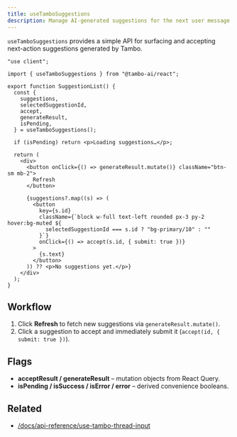 ```yaml
---
title: useTamboSuggestions
description: Manage AI-generated suggestions for the next user message.
---
```


`useTamboSuggestions` provides a simple API for surfacing and accepting
next-action suggestions generated by Tambo.

```tsx title="SuggestionList.tsx"
"use client";

import { useTamboSuggestions } from "@tambo-ai/react";

export function SuggestionList() {
  const {
    suggestions,
    selectedSuggestionId,
    accept,
    generateResult,
    isPending,
  } = useTamboSuggestions();

  if (isPending) return <p>Loading suggestions…</p>;

  return (
    <div>
      <button onClick={() => generateResult.mutate()} className="btn-sm mb-2">
        Refresh
      </button>

      {suggestions?.map((s) => (
        <button
          key={s.id}
          className={`block w-full text-left rounded px-3 py-2 hover:bg-muted ${
            selectedSuggestionId === s.id ? "bg-primary/10" : ""
          }`}
          onClick={() => accept(s.id, { submit: true })}
        >
          {s.text}
        </button>
      )) ?? <p>No suggestions yet.</p>}
    </div>
  );
}
```

## Workflow

1. Click **Refresh** to fetch new suggestions via `generateResult.mutate()`.
2. Click a suggestion to accept and immediately submit it (`accept(id, { submit: true })`).

## Flags

- **acceptResult / generateResult** – mutation objects from React Query.
- **isPending / isSuccess / isError / error** – derived convenience booleans.

## Related

- [/docs/api-reference/use-tambo-thread-input](/docs/api-reference/use-tambo-thread-input)
